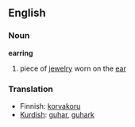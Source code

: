 == English ==
===Noun===

'''earring'''

# piece of [[jewelry]] worn on the [[ear]]

===Translation===
*Finnish: [[korvakoru]]
*[[Kurdish]]: [[guhar]], [[guhark]]